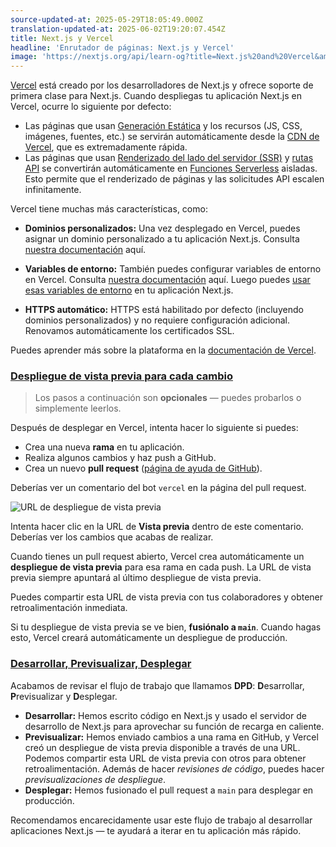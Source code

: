 ```yaml
---
source-updated-at: 2025-05-29T18:05:49.000Z
translation-updated-at: 2025-06-02T19:20:07.454Z
title: Next.js y Vercel
headline: 'Enrutador de páginas: Next.js y Vercel'
image: 'https://nextjs.org/api/learn-og?title=Next.js%20and%20Vercel&amp;chapter=45'
---
```


[Vercel](https://vercel.com) está creado por los desarrolladores de Next.js y ofrece soporte de primera clase para Next.js. Cuando despliegas tu aplicación Next.js en Vercel, ocurre lo siguiente por defecto:

*   Las páginas que usan [Generación Estática](/docs/basic-features/pages#static-generation-recommended) y los recursos (JS, CSS, imágenes, fuentes, etc.) se servirán automáticamente desde la [CDN de Vercel](https://vercel.com), que es extremadamente rápida.
*   Las páginas que usan [Renderizado del lado del servidor (SSR)](/docs/basic-features/pages#server-side-rendering) y [rutas API](/docs/api-routes/introduction) se convertirán automáticamente en [Funciones Serverless](https://vercel.com/docs/serverless-functions/introduction) aisladas. Esto permite que el renderizado de páginas y las solicitudes API escalen infinitamente.

Vercel tiene muchas más características, como:

*   **Dominios personalizados:** Una vez desplegado en Vercel, puedes asignar un dominio personalizado a tu aplicación Next.js. Consulta [nuestra documentación](https://vercel.com/docs/concepts/projects/custom-domains) aquí.
    
*   **Variables de entorno:** También puedes configurar variables de entorno en Vercel. Consulta [nuestra documentación](https://vercel.com/docs/build-step#environment-variables) aquí. Luego puedes [usar esas variables de entorno](/docs/basic-features/environment-variables#loading-environment-variables) en tu aplicación Next.js.
    
*   **HTTPS automático:** HTTPS está habilitado por defecto (incluyendo dominios personalizados) y no requiere configuración adicional. Renovamos automáticamente los certificados SSL.
    

Puedes aprender más sobre la plataforma en la [documentación de Vercel](https://vercel.com/docs).

### [Despliegue de vista previa para cada cambio](#preview-deployment-for-every-push)

> Los pasos a continuación son **opcionales** — puedes probarlos o simplemente leerlos.

Después de desplegar en Vercel, intenta hacer lo siguiente si puedes:

*   Crea una nueva **rama** en tu aplicación.
*   Realiza algunos cambios y haz push a GitHub.
*   Crea un nuevo **pull request** ([página de ayuda de GitHub](https://help.github.com/en/github/collaborating-with-issues-and-pull-requests/creating-a-pull-request)).

Deberías ver un comentario del bot `vercel` en la página del pull request.

![URL de despliegue de vista previa](https://h8DxKfmAPhn8O0p3.public.blob.vercel-storage.com/learn/pages-router/deploying-nextjs-app/vercel-bot.png)

Intenta hacer clic en la URL de **Vista previa** dentro de este comentario. Deberías ver los cambios que acabas de realizar.

Cuando tienes un pull request abierto, Vercel crea automáticamente un **despliegue de vista previa** para esa rama en cada push. La URL de vista previa siempre apuntará al último despliegue de vista previa.

Puedes compartir esta URL de vista previa con tus colaboradores y obtener retroalimentación inmediata.

Si tu despliegue de vista previa se ve bien, **fusiónalo a `main`**. Cuando hagas esto, Vercel creará automáticamente un despliegue de producción.

### [Desarrollar, Previsualizar, Desplegar](#develop-preview-ship)

Acabamos de revisar el flujo de trabajo que llamamos **DPD**: **D**esarrollar, **P**revisualizar y **D**esplegar.

*   **Desarrollar:** Hemos escrito código en Next.js y usado el servidor de desarrollo de Next.js para aprovechar su función de recarga en caliente.
*   **Previsualizar:** Hemos enviado cambios a una rama en GitHub, y Vercel creó un despliegue de vista previa disponible a través de una URL. Podemos compartir esta URL de vista previa con otros para obtener retroalimentación. Además de hacer _revisiones de código_, puedes hacer _previsualizaciones de despliegue_.
*   **Desplegar:** Hemos fusionado el pull request a `main` para desplegar en producción.

Recomendamos encarecidamente usar este flujo de trabajo al desarrollar aplicaciones Next.js — te ayudará a iterar en tu aplicación más rápido.